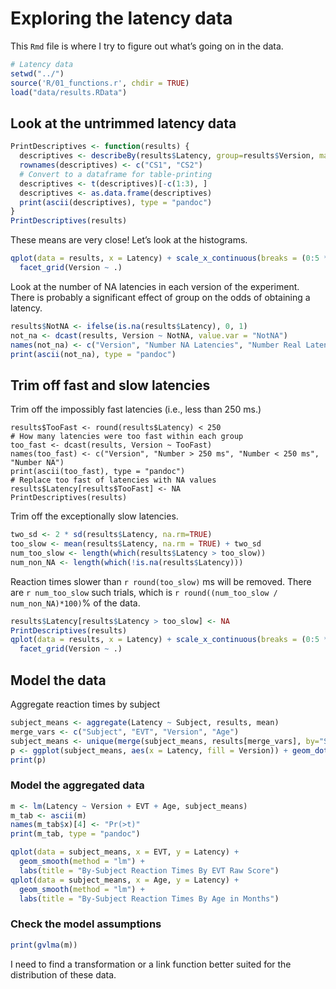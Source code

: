 # Exploring the latency data

This `Rmd` file is where I try to figure out what's going on in the data.

```r
# Latency data
setwd("../")
source('R/01_functions.r', chdir = TRUE)
load("data/results.RData")
```

## Look at the untrimmed latency data
```r
PrintDescriptives <- function(results) {
  descriptives <- describeBy(results$Latency, group=results$Version, mat=T, skew=F)
  rownames(descriptives) <- c("CS1", "CS2")
  # Convert to a dataframe for table-printing
  descriptives <- t(descriptives)[-c(1:3), ]
  descriptives <- as.data.frame(descriptives)
  print(ascii(descriptives), type = "pandoc")  
}
PrintDescriptives(results)
```

These means are very close! Let's look at the histograms.

```r
qplot(data = results, x = Latency) + scale_x_continuous(breaks = (0:5 * 500)) + 
  facet_grid(Version ~ .)
```

Look at the number of NA latencies in each version of the experiment. There is probably a significant effect of group on the odds of obtaining a latency.

```r
results$NotNA <- ifelse(is.na(results$Latency), 0, 1)
not_na <- dcast(results, Version ~ NotNA, value.var = "NotNA")
names(not_na) <- c("Version", "Number NA Latencies", "Number Real Latencies")
print(ascii(not_na), type = "pandoc")
```

## Trim off fast and slow latencies

Trim off the impossibly fast latencies (i.e., less than 250 ms.)

```{rmessage=FALSE, warning=FALSE, results='asis'}
results$TooFast <- round(results$Latency) < 250
# How many latencies were too fast within each group
too_fast <- dcast(results, Version ~ TooFast)
names(too_fast) <- c("Version", "Number > 250 ms", "Number < 250 ms", "Number NA")
print(ascii(too_fast), type = "pandoc")
# Replace too fast of latencies with NA values
results$Latency[results$TooFast] <- NA
PrintDescriptives(results)
```

Trim off the exceptionally slow latencies.

```r
two_sd <- 2 * sd(results$Latency, na.rm=TRUE)
too_slow <- mean(results$Latency, na.rm = TRUE) + two_sd
num_too_slow <- length(which(results$Latency > too_slow))
num_non_NA <- length(which(!is.na(results$Latency)))
```

Reaction times slower than `r round(too_slow)` ms will be removed. There are `r num_too_slow` such trials, which is `r round((num_too_slow / num_non_NA)*100)`% of the data.

```r
results$Latency[results$Latency > too_slow] <- NA
PrintDescriptives(results)
qplot(data = results, x = Latency) + scale_x_continuous(breaks = (0:5 * 500)) + 
  facet_grid(Version ~ .)
```

## Model the data

Aggregate reaction times by subject
```r
subject_means <- aggregate(Latency ~ Subject, results, mean)
merge_vars <- c("Subject", "EVT", "Version", "Age")
subject_means <- unique(merge(subject_means, results[merge_vars], by="Subject"))
p <- ggplot(subject_means, aes(x = Latency, fill = Version)) + geom_dotplot(method="histodot", stackgroups=FALSE) + scale_y_continuous(name = "", breaks = NULL)
print(p)
```

### Model the aggregated data

```r
m <- lm(Latency ~ Version + EVT + Age, subject_means)
m_tab <- ascii(m)
names(m_tab$x)[4] <- "Pr(>t)"
print(m_tab, type = "pandoc")
```

```r
qplot(data = subject_means, x = EVT, y = Latency) + 
  geom_smooth(method = "lm") + 
  labs(title = "By-Subject Reaction Times By EVT Raw Score")
qplot(data = subject_means, x = Age, y = Latency) + 
  geom_smooth(method = "lm") + 
  labs(title = "By-Subject Reaction Times By Age in Months")
```


### Check the model assumptions

```r
print(gvlma(m))
```

I need to find a transformation or a link function better suited for the distribution of these data.


























